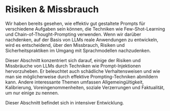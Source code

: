# Risiken & Missbrauch


Wir haben bereits gesehen, wie effektiv gut gestaltete Prompts für verschiedene Aufgaben sein können, die Techniken wie Few-Shot-Learning und Chain-of-Thought-Prompting verwenden. Wenn wir darüber nachdenken, auf der Basis von LLMs reale Anwendungen zu entwickeln, wird es entscheidend, über den Missbrauch, Risiken und Sicherheitspraktiken im Umgang mit Sprachmodellen nachzudenken.

Dieser Abschnitt konzentriert sich darauf, einige der Risiken und Missbräuche von LLMs durch Techniken wie Prompt-Injektionen hervorzuheben. Er beleuchtet auch schädliche Verhaltensweisen und wie man sie möglicherweise durch effektive Prompting-Techniken abmildern kann. Andere interessante Themen umfassen Allgemeingültigkeit, Kalibrierung, Voreingenommenheiten, soziale Verzerrungen und Faktualität, um nur einige zu nennen.

<Callout emoji="⚠️">
  Dieser Abschnitt befindet sich in intensiver Entwicklung.
</Callout>
